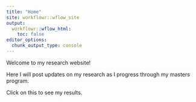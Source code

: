 ```yaml
---
title: "Home"
site: workflowr::wflow_site
output:
  workflowr::wflow_html:
    toc: false
editor_options:
  chunk_output_type: console
---
```


Welcome to my research website!

Here I will post updates on my research as I progress through my masters program.

Click on this [](first-analysis.html) to see my results.
